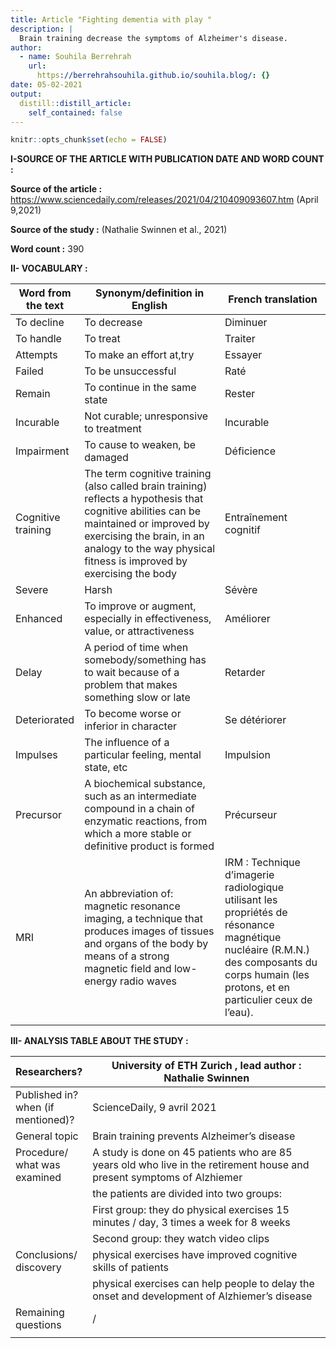 ```yaml
---
title: Article "Fighting dementia with play "
description: |
  Brain training decrease the symptoms of Alzheimer's disease.
author:
  - name: Souhila Berrehrah
    url:
      https://berrehrahsouhila.github.io/souhila.blog/: {}
date: 05-02-2021
output:
  distill::distill_article:
    self_contained: false
---
```


```r
knitr::opts_chunk$set(echo = FALSE)
```


**I-SOURCE OF THE ARTICLE WITH PUBLICATION DATE AND WORD COUNT :**

**Source of the article :**
<https://www.sciencedaily.com/releases/2021/04/210409093607.htm>  (April 9,2021)

**Source of the study :** (Nathalie Swinnen et al., 2021)

**Word count :** 390

**II- VOCABULARY :**

|             Word from the text  |          Synonym/definition in English                                                                                                                                                                                                      |                         French translation                                                                                                                                                 |
| ------------------------------- | ------------------------------------------------------------------------------------------------------------------------------------------------------------------------------------------------------------------------------------------- | ------------------------------------------------------------------------------------------------------------------------------------------------------------------------------------------ |
| To decline                      | To decrease                                                                                                                                                                                                                                 | Diminuer                                                                                                                                                                                   |
| To handle                       | To treat                                                                                                                                                                                                                                    | Traiter                                                                                                                                                                                    |
| Attempts                        | To make an effort at,try                                                                                                                                                                                                                    | Essayer                                                                                                                                                                                    |
| Failed                          | To be unsuccessful                                                                                                                                                                                                                          | Raté                                                                                                                                                                                       |
| Remain                          | To continue in the same state                                                                                                                                                                                                               | Rester                                                                                                                                                                                     |
| Incurable                       | Not curable; unresponsive to treatment                                                                                                                                                                                                      | Incurable                                                                                                                                                                                  |
| Impairment                      | To cause to weaken, be damaged                                                                                                                                                                                                              | Déficience                                                                                                                                                                                 |
| Cognitive training              | The term cognitive training (also called brain training) reflects a hypothesis that cognitive abilities can be maintained or improved by exercising the brain, in an analogy to the way physical fitness is improved by exercising the body | Entraînement cognitif                                                                                                                                                                      |
| Severe                          | Harsh                                                                                                                                                                                                                                       | Sévère                                                                                                                                                                                     |
| Enhanced                        | To improve or augment, especially in effectiveness, value, or attractiveness                                                                                                                                                                | Améliorer                                                                                                                                                                                  |
| Delay                           | A period of time when somebody/something has to wait because of a problem that makes something slow or late                                                                                                                                 | Retarder                                                                                                                                                                                   |
| Deteriorated                    | To become worse or inferior in character                                                                                                                                                                                                    | Se détériorer                                                                                                                                                                              |
| Impulses                        | The influence of a particular feeling, mental state, etc                                                                                                                                                                                    | Impulsion                                                                                                                                                                                  |
| Precursor                       | A biochemical substance, such as an intermediate compound in a chain of enzymatic reactions, from which a more stable or definitive product is formed                                                                                       | Précurseur                                                                                                                                                                                 |
| MRI                             | An abbreviation of: magnetic resonance imaging, a technique that produces images of tissues and organs of the body by means of a strong magnetic field and low-energy radio waves                                                           | IRM : Technique d'imagerie radiologique utilisant les propriétés de résonance magnétique nucléaire (R.M.N.) des composants du corps humain (les protons, et en particulier ceux de l'eau). |
|                                 |                                                                                                                                                                                                                                             |                                                                                                                                                                                            |

**III- ANALYSIS TABLE ABOUT THE STUDY :**

|  Researchers?                       | University of ETH Zurich , lead author : Nathalie Swinnen                                                              |
| ----------------------------------- | ---------------------------------------------------------------------------------------------------------------------- |
|  Published in? when (if mentioned)? | ScienceDaily, 9 avril 2021                                                                                             |
| General topic                       | Brain training prevents Alzheimer's disease                                                                            |
| Procedure/ what was examined        | A study is done on 45 patients who are 85 years old who live in the retirement house and present symptoms of Alzhiemer |
|                                     | the patients are divided into two groups:                                                                              |
|                                     | First group: they do physical exercises 15 minutes / day, 3 times a week for 8 weeks                                   |
|                                     | Second group: they watch video clips                                                                                   |
| Conclusions/ discovery              | physical exercises have improved cognitive skills of patients                                                          |
|                                     | physical exercises can help people to delay the onset and development of Alzhiemer's disease                           |
| Remaining questions                 | /                                                                                                                      |
|                                     |                                                                                                                        |
